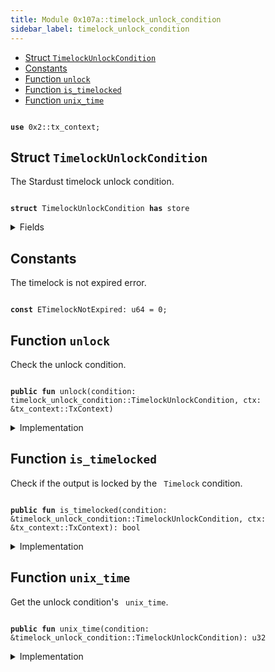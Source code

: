 ```yaml
---
title: Module 0x107a::timelock_unlock_condition
sidebar_label: timelock_unlock_condition
---
```


<Link id="0x107a_timelock_unlock_condition"/>


-  [Struct `TimelockUnlockCondition`](#0x107a_timelock_unlock_condition_TimelockUnlockCondition)
-  [Constants](#@Constants_0)
-  [Function `unlock`](#0x107a_timelock_unlock_condition_unlock)
-  [Function `is_timelocked`](#0x107a_timelock_unlock_condition_is_timelocked)
-  [Function `unix_time`](#0x107a_timelock_unlock_condition_unix_time)


<pre><code>
<b>use</b> <Link to="../iota-framework/tx_context#0x2_tx_context">0x2::tx_context</Link>;
</code></pre>



<Link id="0x107a_timelock_unlock_condition_TimelockUnlockCondition"></Link>

## Struct `TimelockUnlockCondition`

The Stardust timelock unlock condition.


<pre><code>
<b>struct</b> <Link to="timelock_unlock_condition#0x107a_timelock_unlock_condition_TimelockUnlockCondition">TimelockUnlockCondition</Link> <b>has</b> store
</code></pre>



<details>
<summary>Fields</summary>


<dl>
<dt>
<code>
unix_time: u32</code>
</dt>
<dd>
 The unix time (seconds since Unix epoch) starting from which the output can be consumed.
</dd>
</dl>


</details>

<Link id="@Constants_0"></Link>

## Constants


<Link id="0x107a_timelock_unlock_condition_ETimelockNotExpired"></Link>

The timelock is not expired error.


<pre><code>
<b>const</b> <Link to="timelock_unlock_condition#0x107a_timelock_unlock_condition_ETimelockNotExpired">ETimelockNotExpired</Link>: u64 = 0;
</code></pre>



<Link id="0x107a_timelock_unlock_condition_unlock"></Link>

## Function `unlock`

Check the unlock condition.


<pre><code>
<b>public</b> <b>fun</b> <Link to="timelock_unlock_condition#0x107a_timelock_unlock_condition_unlock">unlock</Link>(condition: <Link to="timelock_unlock_condition#0x107a_timelock_unlock_condition_TimelockUnlockCondition">timelock_unlock_condition::TimelockUnlockCondition</Link>, ctx: &<Link to="../iota-framework/tx_context#0x2_tx_context_TxContext">tx_context::TxContext</Link>)
</code></pre>



<details>
<summary>Implementation</summary>


<pre><code>
<b>public</b> <b>fun</b> <Link to="timelock_unlock_condition#0x107a_timelock_unlock_condition_unlock">unlock</Link>(condition: <Link to="timelock_unlock_condition#0x107a_timelock_unlock_condition_TimelockUnlockCondition">TimelockUnlockCondition</Link>, ctx: &TxContext) \{
    <b>assert</b>!(!<Link to="timelock_unlock_condition#0x107a_timelock_unlock_condition_is_timelocked">is_timelocked</Link>(&condition, ctx), <Link to="timelock_unlock_condition#0x107a_timelock_unlock_condition_ETimelockNotExpired">ETimelockNotExpired</Link>);

    <b>let</b> <Link to="timelock_unlock_condition#0x107a_timelock_unlock_condition_TimelockUnlockCondition">TimelockUnlockCondition</Link> \{
        unix_time: _,
    } = condition;
}
</code></pre>



</details>

<Link id="0x107a_timelock_unlock_condition_is_timelocked"></Link>

## Function `is_timelocked`

Check if the output is locked by the <code>
Timelock</code> condition.


<pre><code>
<b>public</b> <b>fun</b> <Link to="timelock_unlock_condition#0x107a_timelock_unlock_condition_is_timelocked">is_timelocked</Link>(condition: &<Link to="timelock_unlock_condition#0x107a_timelock_unlock_condition_TimelockUnlockCondition">timelock_unlock_condition::TimelockUnlockCondition</Link>, ctx: &<Link to="../iota-framework/tx_context#0x2_tx_context_TxContext">tx_context::TxContext</Link>): bool
</code></pre>



<details>
<summary>Implementation</summary>


<pre><code>
<b>public</b> <b>fun</b> <Link to="timelock_unlock_condition#0x107a_timelock_unlock_condition_is_timelocked">is_timelocked</Link>(condition: &<Link to="timelock_unlock_condition#0x107a_timelock_unlock_condition_TimelockUnlockCondition">TimelockUnlockCondition</Link>, ctx: &TxContext): bool \{
    condition.<Link to="timelock_unlock_condition#0x107a_timelock_unlock_condition_unix_time">unix_time</Link>() &gt; ((<Link to="../iota-framework/tx_context#0x2_tx_context_epoch_timestamp_ms">tx_context::epoch_timestamp_ms</Link>(ctx) / 1000) <b>as</b> u32)
}
</code></pre>



</details>

<Link id="0x107a_timelock_unlock_condition_unix_time"></Link>

## Function `unix_time`

Get the unlock condition's <code>
unix_time</code>.


<pre><code>
<b>public</b> <b>fun</b> <Link to="timelock_unlock_condition#0x107a_timelock_unlock_condition_unix_time">unix_time</Link>(condition: &<Link to="timelock_unlock_condition#0x107a_timelock_unlock_condition_TimelockUnlockCondition">timelock_unlock_condition::TimelockUnlockCondition</Link>): u32
</code></pre>



<details>
<summary>Implementation</summary>


<pre><code>
<b>public</b> <b>fun</b> <Link to="timelock_unlock_condition#0x107a_timelock_unlock_condition_unix_time">unix_time</Link>(condition: &<Link to="timelock_unlock_condition#0x107a_timelock_unlock_condition_TimelockUnlockCondition">TimelockUnlockCondition</Link>): u32 \{
    condition.unix_time
}
</code></pre>



</details>
